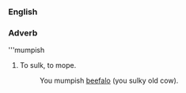 ===English===
===Adverb===
'''mumpish

#To sulk, to mope.
#:You mumpish [[beefalo]] (you sulky old cow).